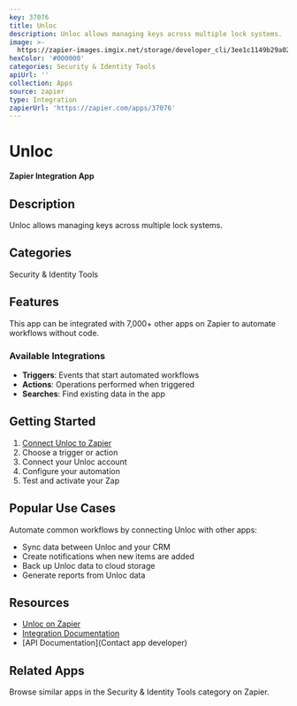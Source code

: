 ```yaml
---
key: 37076
title: Unloc
description: Unloc allows managing keys across multiple lock systems.
image: >-
  https://zapier-images.imgix.net/storage/developer_cli/3ee1c1149b29a021710023d65ce8c9ee.png?auto=format%2Ccompress&ixlib=python-3.0.0&q=50
hexColor: '#000000'
categories: Security & Identity Tools
apiUrl: ''
collection: Apps
source: zapier
type: Integration
zapierUrl: 'https://zapier.com/apps/37076'
---
```

# Unloc

**Zapier Integration App**

## Description

Unloc allows managing keys across multiple lock systems.

## Categories

Security & Identity Tools

## Features

This app can be integrated with 7,000+ other apps on Zapier to automate workflows without code.

### Available Integrations

- **Triggers**: Events that start automated workflows
- **Actions**: Operations performed when triggered
- **Searches**: Find existing data in the app

## Getting Started

1. [Connect Unloc to Zapier](https://zapier.com/apps/37076)
2. Choose a trigger or action
3. Connect your Unloc account
4. Configure your automation
5. Test and activate your Zap

## Popular Use Cases

Automate common workflows by connecting Unloc with other apps:

- Sync data between Unloc and your CRM
- Create notifications when new items are added
- Back up Unloc data to cloud storage
- Generate reports from Unloc data

## Resources

- [Unloc on Zapier](https://zapier.com/apps/37076)
- [Integration Documentation](https://zapier.com/apps/37076/integrations)
- [API Documentation](Contact app developer)

## Related Apps

Browse similar apps in the Security & Identity Tools category on Zapier.
